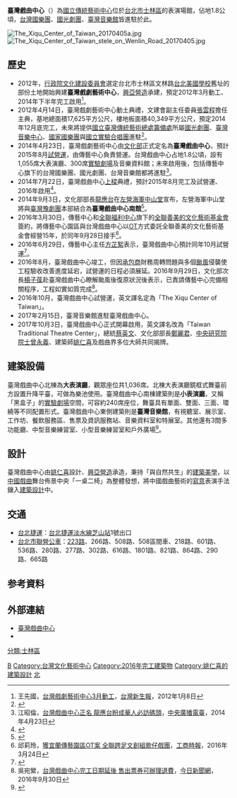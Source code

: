 {{Infobox Modern Building
|name              = 臺灣戲曲中心<br />Taiwan Traditional Theatre Center
|image             = 臺灣戲曲中心logo.png
|caption           = 
|location     = {{TW}}[[台北市|台北市]][[士林區|士林區]]文林路751號
|location_country  = {{ROC-TW}}
|owner             = [[國立傳統藝術中心|國立傳統藝術中心]]
|architect         = [[姚仁喜|姚仁喜]]
|contractor     = [[興亞營造|興亞營造]]
|construction_start_date= 2012年4月14日
|completion_date   = 2016年8月
|cost              = [[新台幣|新台幣]]12億元
|structural_system = 1,036席的大表演廳<br>240席的實驗劇場<br>臺灣音樂館
}}

'''臺灣戲曲中心'''（{{lang-en|Taiwan Traditional Theatre Center}}）為[[國立傳統藝術中心|國立傳統藝術中心]]位於[[台北市|台北市]][[士林區|士林區]]的表演場館，佔地1.8公頃，[[台灣國樂團|台灣國樂團]]、[[國光劇團|國光劇團]]、[[臺灣音樂館|臺灣音樂館]]皆進駐於此。


[[File:The_Xiqu_Center_of_Taiwan_20170405a.jpg|thumb]]
[[File:The_Xiqu_Center_of_Taiwan_stele_on_Wenlin_Road_20170405.jpg|thumb]]

==歷史==
*2012年，[[行政院文化建設委員會|行政院文化建設委員會]]選定台北市士林區文林路[[台北美國學校|台北美國學校]]舊址的部份土地開始興建'''臺灣戲劇藝術中心'''，[[興亞營造|興亞營造]]承建，預定2012年3月動工、2014年下半年完工啟用<ref>王先國，[https://tw.news.yahoo.com/%E5%8F%B0%E7%81%A3%E6%88%B2%E5%8A%87%E8%97%9D%E8%A1%93%E4%B8%AD%E5%BF%833%E6%9C%88%E5%8B%95%E5%B7%A5-161629993.html 台灣戲劇藝術中心3月動工]，[[台灣新生報|台灣新生報]]，2012年1月8日</ref>。
*2012年4月14日，臺灣戲劇藝術中心動土典禮，文建會副主任委員[[張雲程|張雲程]]擔任主典，基地總面積17,625平方公尺，樓地板面積40,349平方公尺，預定2014年12月底完工，未來將提供[[國立臺灣傳統藝術總處籌備處|國立臺灣傳統藝術總處籌備處]]所屬[[國光劇團|國光劇團]]、[[臺灣音樂中心|臺灣音樂中心]]、[[國家國樂團|國家國樂團]]與[[國立實驗合唱團|國立實驗合唱團]]進駐<ref>{{cite news|author=陳小凌|title=台灣戲劇藝術中心動土 103年啟用|url=http://n.yam.com/msn/international/201204/20120415905398.html|newspaper=民生＠報|date=2012-04-15|accessdate=2017-04-08}}</ref>。
*2014年4月23日，臺灣戲劇藝術中心由[[中華民國文化部|文化部]]正式定名為'''臺灣戲曲中心'''，預計2015年8月[[試營運|試營運]]，由傳藝中心負責營運。台灣戲曲中心占地1.8公頃，設有1,055席大表演廳、300席[[實驗劇場|實驗劇場]]及音樂資料館；未來啟用後，包括傳藝中心旗下的台灣國樂團、國光劇團、台灣音樂館都將進駐<ref>江昭倫，[http://n.yam.com/rti/society/20140423/20140423249192.html 台灣戲曲中心正名 龍應台盼成華人必訪碼頭]，[[中央廣播電臺|中央廣播電臺]]，2014年4月23日</ref>。
*2014年7月22日，臺灣戲曲中心[[上樑|上樑]]典禮，預計2015年8月完工及試營運、2016年啟用<ref>{{cite news|author=新聞稿|title=「臺灣戲曲中心」上樑典禮-迎向營運新紀元|url=http://www.ncfta.gov.tw/information_45_44049.html|newspaper=國立傳統藝術中心|date=2014-07-22|accessdate=2017-04-08|deadurl=yes|archiveurl=https://web.archive.org/web/20170408171609/http://www.ncfta.gov.tw/information_45_44049.html|archivedate=2017-04-08}}</ref>。
*2014年9月3日，文化部部長[[龍應台|龍應台]]在[[左營海軍中山堂|左營海軍中山堂]]宣布，左營海軍中山堂將與[[臺灣豫劇團|臺灣豫劇團]]本部結合為'''臺灣戲曲中心南館'''<ref>{{cite news|author=蔡清華|title=左營中山堂 蛻變台灣戲曲中心南館|url=http://news.ltn.com.tw/news/local/paper/810469|newspaper=[[自由時報|自由時報]]|date=2014-09-04|accessdate=2014-11-04}}</ref>。
*2016年3月30日，傳藝中心和[[全聯福利中心|全聯福利中心]]旗下的[[全聯善美的文化藝術基金會|全聯善美的文化藝術基金會]]簽約，將傳藝中心園區與台灣戲曲中心以[[外判|OT]]方式委託全聯善美的文化藝術基金會經營15年，於同年9月28日接手<ref>邱莉玲，[http://www.chinatimes.com/newspapers/20160324000136-260204 獲宜蘭傳藝園區OT案 全聯跨足文創組歌仔戲團]，[[工商時報|工商時報]]，2016年3月24日</ref>。
*2016年6月29日，傳藝中心主任[[方芷絮|方芷絮]]表示，臺灣戲曲中心預計同年10月試營運<ref>{{cite news|author=鄭景雯|title=台灣戲曲中心 延至10月試營運|url=http://www.cna.com.tw/news/ahel/201606290264-1.aspx|newspaper=[[中央通訊社|中央通訊社]]|date=2016-06-29|accessdate=2017-02-03}}</ref>。
*2016年8月，臺灣戲曲中心竣工，但因[[承包商|承包商]]財務周轉問題與多個[[颱風|颱風]]侵襲使工程驗收改善進度延宕，試營運的日程必須展延。2016年9月29日，文化部次長[[楊子葆|楊子葆]]赴臺灣戲曲中心瞭解颱風後復原狀況後表示，已責請傳藝中心完備相關程序，工程如實如質完成<ref>吳宛縈，[http://www.nownews.com/n/2016/09/30/2255061 台灣戲曲中心完工日期延後 售出票券可辦理退費]，[[今日新聞網|今日新聞網]]，2016年9月30日</ref>。
*2016年10月，臺灣戲曲中心試營運，英文譯名定為「The Xiqu Center of Taiwan」。
*2017年2月15日，臺灣音樂館進駐臺灣戲曲中心。
*2017年10月3日，臺灣戲曲中心正式開幕啟用，英文譯名改為「Taiwan Traditional Theatre Center」，總統[[蔡英文|蔡英文]]、文化部部長[[鄭麗君|鄭麗君]]、[[中央研究院院士|中央研究院院士]][[曾永義|曾永義]]、建築師[[姚仁喜|姚仁喜]]及戲曲界多位大師共同揭牌。

==建築設備==

臺灣戲曲中心北棟為'''大表演廳'''，觀眾座位共1,036席。北棟大表演廳鏡框式舞臺前方設置升降平臺，可做為樂池使用。臺灣戲曲中心南棟建築則是'''小表演廳'''，又稱「黑盒子」的[[實驗劇場|實驗劇場]]空間，可容約240席座位，舞臺具有單面、雙面、三面、環繞等不同配置形式。臺灣戲曲中心東側建築則是'''臺灣音樂館'''，有視聽室、展示室、工作坊、餐飲服務區、售票及資訊服務站、音樂資料室和特展室。其他還有3間多功能廳、中型音樂練習室、小型音樂練習室和戶外廣場<ref>{{Cite web|url=http://xiqucenter.culture.tw/Xiqu/ApplyPlace.aspx|title=場地申請 - 台灣戲曲中心|accessdate=2017-08-27|author=|date=|last=|first=|publisher=臺灣戲曲中心|archive-url=https://web.archive.org/web/20170827130731/http://xiqucenter.culture.tw/Xiqu/ApplyPlace.aspx|archive-date=2017-08-27|dead-url=yes}}</ref>。

==設計==
臺灣戲曲中心由[[姚仁喜|姚仁喜]]設計、[[興亞營造|興亞營造]]承造，秉持「與自然共生」的[[建築美學|建築美學]]，以[[中國戲曲|中國戲曲]]舞台佈景中央「一桌二椅」為整體發想，將中國戲曲藝術的[[寫意|寫意]]表演手法鑲入[[建築設計|建築設計]]中。

==交通==
*[[台北捷運|台北捷運]]：[[台北捷運淡水線|台北捷運淡水線]][[芝山站|芝山站]]1號出口
*[[台北市聯營公車|台北市聯營公車]]：[[台北聯營公車223路線|223路]]、266路、508路、508區間車、218路、601路、536路、280路、277路、302路、616路、1801路、821路、864路、290路、665路

==参考資料== 
{{reflist}}

== 外部連結 ==
{{commonscat|Taiwan Traditional Theatre Center}}
* [https://tttc.ncfta.gov.tw/home/zh-tw 臺灣戲曲中心]
* {{facebook|xiqucentertw}}

{{中華民國文化部所屬展場館}}
{{Portal bar|台灣|台北|文化}}

[[Category:國立傳統藝術中心|B]]
[[Category:台灣文化藝術中心|Category:台灣文化藝術中心]]
[[Category:2016年完工建築物|Category:2016年完工建築物]]
[[Category:姚仁喜的建築設計|Category:姚仁喜的建築設計]]
[[分類:士林區|分類:士林區]]
[[Category:台灣音樂廳|北]]